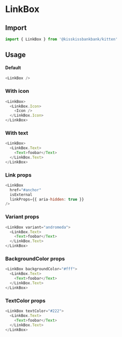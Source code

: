 
<Meta title="Box/LinkBox" component={LinkBox} />

# LinkBox

<Canvas>
  <Story name="Default" story={stories.Default} />
</Canvas>

## Import

```js
import { LinkBox } from '@kisskissbankbank/kitten'
```

## Usage

#### Default

```js
<LinkBox />
```

### With icon

```js
<LinkBox>
  <LinkBox.Icon>
    <Icon />
  </LinkBox.Icon>
</LinkBox>
```

### With text

```js
<LinkBox>
  <LinkBox.Text>
    <Text>foobar</Text>
  </LinkBox.Text>
</LinkBox>
```

### Link props

```js
<LinkBox
  href="#anchor"
  isExternal
  linkProps={{ aria-hidden: true }}
/>
```

### Variant props

<Canvas>
  <Story name="WithVariant" story={stories.WithVariant} />
</Canvas>


```js
<LinkBox variant="andromeda">
  <LinkBox.Text>
    <Text>foobar</Text>
  </LinkBox.Text>
</LinkBox>
```

### BackgroundColor props

```js
<LinkBox backgroundColor="#fff">
  <LinkBox.Text>
    <Text>foobar</Text>
  </LinkBox.Text>
</LinkBox>
```

### TextColor props

```js
<LinkBox textColor="#222">
  <LinkBox.Text>
    <Text>foobar</Text>
  </LinkBox.Text>
</LinkBox>
```
